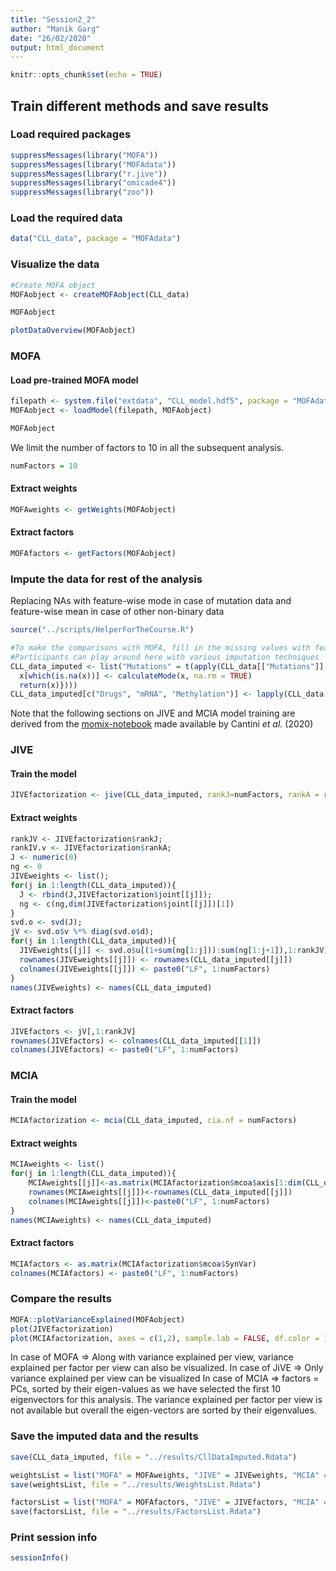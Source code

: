 ```yaml
---
title: "Session2_2"
author: "Manik Garg"
date: "26/02/2020"
output: html_document
---
```


```r
knitr::opts_chunk$set(echo = TRUE)
```

## Train different methods and save results

### Load required packages
```r
suppressMessages(library("MOFA"))
suppressMessages(library("MOFAdata"))
suppressMessages(library("r.jive"))
suppressMessages(library("omicade4"))
suppressMessages(library("zoo"))
```

### Load the required data
```r
data("CLL_data", package = "MOFAdata")
```

### Visualize the data
```r
#Create MOFA object
MOFAobject <- createMOFAobject(CLL_data)
```

```r
MOFAobject
```

```r
plotDataOverview(MOFAobject)
```

### MOFA

#### Load pre-trained MOFA model 
```r
filepath <- system.file("extdata", "CLL_model.hdf5", package = "MOFAdata")
MOFAobject <- loadModel(filepath, MOFAobject)
```

```r
MOFAobject
```

We limit the number of factors to 10 in all the subsequent analysis.
```r
numFactors = 10
```

#### Extract weights
```r
MOFAweights <- getWeights(MOFAobject)
```

#### Extract factors
```r
MOFAfactors <- getFactors(MOFAobject)
```

### Impute the data for rest of the analysis
############# Replacing NAs with feature-wise mode in case of mutation data and feature-wise mean in case of other non-binary data ######################

```r
source("../scripts/HelperForTheCourse.R")

#To make the comparisons with MOFA, fill in the missing values with feature-wise mean
#Participants can play around here with various imputation techniques
CLL_data_imputed <- list("Mutations" = t(apply(CLL_data[["Mutations"]], 1, function(x) {
  x[which(is.na(x))] <- calculateMode(x, na.rm = TRUE)
  return(x)})))
CLL_data_imputed[c("Drugs", "mRNA", "Methylation")] <- lapply(CLL_data[c("Drugs", "mRNA", "Methylation")], function(x) t(na.aggregate(t(x))))
```

Note that the following sections on JIVE and MCIA model training are derived from the [momix-notebook](https://github.com/ComputationalSystemsBiology/momix-notebook) made available by Cantini *et al.* (2020)

### JIVE

#### Train the model
```r
JIVEfactorization <- jive(CLL_data_imputed, rankJ=numFactors, rankA = rep(numFactors, length(CLL_data_imputed)), method = "given", conv = "default", maxiter = 100, showProgress=TRUE)
```

#### Extract weights
```r
rankJV <- JIVEfactorization$rankJ;
rankIV.v <- JIVEfactorization$rankA;
J <- numeric(0)
ng <- 0
JIVEweights <- list();
for(j in 1:length(CLL_data_imputed)){
  J <- rbind(J,JIVEfactorization$joint[[j]]);
  ng <- c(ng,dim(JIVEfactorization$joint[[j]])[1])
}
svd.o <- svd(J);
jV <- svd.o$v %*% diag(svd.o$d);
for(j in 1:length(CLL_data_imputed)){
  JIVEweights[[j]] <- svd.o$u[(1+sum(ng[1:j])):sum(ng[1:j+1]),1:rankJV]; ###error in dimension
  rownames(JIVEweights[[j]]) <- rownames(CLL_data_imputed[[j]])
  colnames(JIVEweights[[j]]) <- paste0("LF", 1:numFactors)
}
names(JIVEweights) <- names(CLL_data_imputed)

```  

#### Extract factors
```r
JIVEfactors <- jV[,1:rankJV]
rownames(JIVEfactors) <- colnames(CLL_data_imputed[[1]])
colnames(JIVEfactors) <- paste0("LF", 1:numFactors)
```
  
### MCIA

#### Train the model
```r
MCIAfactorization <- mcia(CLL_data_imputed, cia.nf = numFactors)
```

#### Extract weights
```r
MCIAweights <- list()
for(j in 1:length(CLL_data_imputed)){
    MCIAweights[[j]]<-as.matrix(MCIAfactorization$mcoa$axis[1:dim(CLL_data_imputed[[j]])[1],])
    rownames(MCIAweights[[j]])<-rownames(CLL_data_imputed[[j]])
    colnames(MCIAweights[[j]])<-paste0("LF", 1:numFactors)
}
names(MCIAweights) <- names(CLL_data_imputed)
```

#### Extract factors
```r
MCIAfactors <- as.matrix(MCIAfactorization$mcoa$SynVar)
colnames(MCIAfactors) <- paste0("LF", 1:numFactors)
```

### Compare the results

```r
MOFA::plotVarianceExplained(MOFAobject)
plot(JIVEfactorization)
plot(MCIAfactorization, axes = c(1,2), sample.lab = FALSE, df.color = 1:4)
```
In case of MOFA => Along with variance explained per view, variance explained per factor per view can also be visualized.
In case of JiVE => Only variance explained per view can be visualized
In case of MCIA => factors = PCs, sorted by their eigen-values as we have selected the first 10 eigenvectors for this analysis. The variance explained per factor per view is not available but overall the eigen-vectors are sorted by their eigenvalues.

### Save the imputed data and the results

```r
save(CLL_data_imputed, file = "../results/CllDataImputed.Rdata")
```

```r
weightsList = list("MOFA" = MOFAweights, "JIVE" = JIVEweights, "MCIA" = MCIAweights)
save(weightsList, file = "../results/WeightsList.Rdata")
```

```r
factorsList = list("MOFA" = MOFAfactors, "JIVE" = JIVEfactors, "MCIA" = MCIAfactors)
save(factorsList, file = "../results/FactorsList.Rdata")
```

### Print session info
```r
sessionInfo()
```